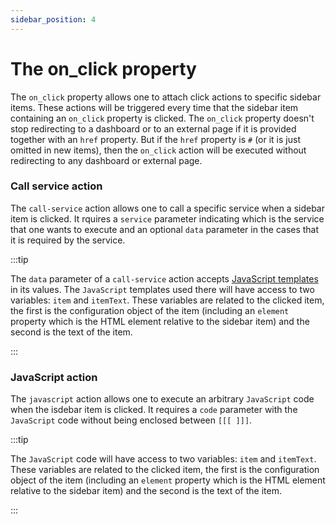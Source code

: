 ```yaml
---
sidebar_position: 4
---
```



# The on_click property

The `on_click` property allows one to attach click actions to specific sidebar items. These actions will be triggered every time that the sidebar item containing an `on_click` property is clicked. The `on_click` property doesn't stop redirecting to a dashboard or to an external page if it is provided together with an `href` property. But if the `href` property is `#` (or it is just omitted in new items), then the `on_click` action will be executed without redirecting to any dashboard or external page.

### Call service action

The `call-service` action allows one to call a specific service when a sidebar item is clicked. It rquires a `service` parameter indicating which is the service that one wants to execute and an optional `data` parameter in the cases that it is required by the service.

:::tip

The `data` parameter of a `call-service` action accepts [JavaScript templates](../templates/javascript-templates) in its values. The `JavaScript` templates used there will have access to two variables: `item` and `itemText`. These variables are related to the clicked item, the first is the configuration object of the item (including an `element` property which is the HTML element relative to the sidebar item) and the second is the text of the item.

:::

<CallServiceAction />

### JavaScript action

The `javascript` action allows one to execute an arbitrary `JavaScript` code when the isdebar item is clicked. It requires a `code` parameter with the `JavaScript` code without being enclosed between `[[[ ]]]`.

:::tip

The `JavaScript` code will have access to two variables: `item` and `itemText`. These variables are related to the clicked item, the first is the configuration object of the item (including an `element` property which is the HTML element relative to the sidebar item) and the second is the text of the item.

:::

<JavaScriptAction />